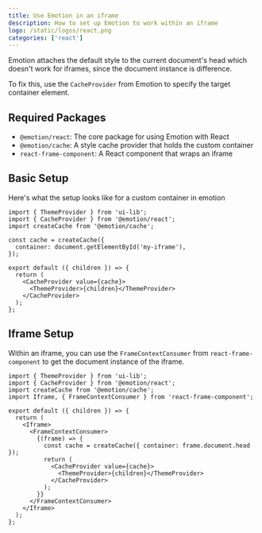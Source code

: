```yaml
---
title: Use Emotion in an iframe
description: How to set up Emotion to work within an iframe
logo: /static/logos/react.png
categories: ['react']
---
```


Emotion attaches the default style to the current document's head which doesn't work for iframes,
since the document instance is difference.

To fix this, use the `CacheProvider` from Emotion to specify the target container element.

## Required Packages

- `@emotion/react`: The core package for using Emotion with React
- `@emotion/cache`: A style cache provider that holds the custom container
- `react-frame-component`: A React component that wraps an iframe

## Basic Setup

Here's what the setup looks like for a custom container in emotion

```tsx
import { ThemeProvider } from 'ui-lib';
import { CacheProvider } from '@emotion/react';
import createCache from '@emotion/cache';

const cache = createCache({
  container: document.getElementById('my-iframe'),
});

export default ({ children }) => {
  return (
    <CacheProvider value={cache}>
      <ThemeProvider>{children}</ThemeProvider>
    </CacheProvider>
  );
};
```

## Iframe Setup

Within an iframe, you can use the `FrameContextConsumer` from `react-frame-component` to get the document instance of the iframe.

```tsx
import { ThemeProvider } from 'ui-lib';
import { CacheProvider } from '@emotion/react';
import createCache from '@emotion/cache';
import Iframe, { FrameContextConsumer } from 'react-frame-component';

export default ({ children }) => {
  return (
    <Iframe>
      <FrameContextConsumer>
        {(frame) => {
          const cache = createCache({ container: frame.document.head });
          return (
            <CacheProvider value={cache}>
              <ThemeProvider>{children}</ThemeProvider>
            </CacheProvider>
          );
        }}
      </FrameContextConsumer>
    </Iframe>
  );
};
```
